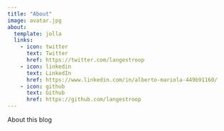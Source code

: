 ```yaml
---
title: "About"
image: avatar.jpg
about:
  template: jolla
  links:
    - icon: twitter
      text: Twitter
      href: https://twitter.com/langestroop
    - icon: linkedin
      text: LinkedIn
      href: https://www.linkedin.com/in/alberto-mariola-449b91160/
    - icon: github
      text: Github
      href: https://github.com/langestroop
---
```


About this blog
